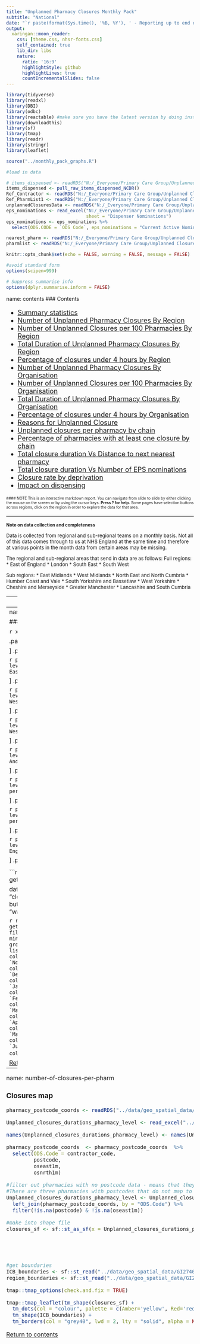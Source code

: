 ```yaml
---
title: "Unplanned Pharmacy Closures Monthly Pack"
subtitle: "National"
date: "`r paste(format(Sys.time(), '%B, %Y'), ' - Reporting up to end of', format(Sys.Date() - lubridate::weeks(5), '%B, %Y'))`"
output:
  xaringan::moon_reader:
    css: [theme.css, nhsr-fonts.css]
    self_contained: true
    lib_dir: libs
    nature:
      ratio: '16:9'
      highlightStyle: github
      highlightLines: true
      countIncrementalSlides: false
---
```



```r

library(tidyverse)
library(readxl)
library(DBI)
library(odbc)
library(reactable) #make sure you have the latest version by doing install.packages("reactable")
library(downloadthis)
library(sf) 
library(tmap)
library(readr)
library(stringr)
library(leaflet)

source("../monthly_pack_graphs.R")

#load in data

# items_dispensed <- readRDS("N:/_Everyone/Primary Care Group/Unplanned Closures PHARM-2022_23-003/Data files for monthly pack/items_dispensed.rds")
items_dispensed <- pull_raw_items_dispensed_NCDR()
Ref_Contractor <- readRDS("N:/_Everyone/Primary Care Group/Unplanned Closures PHARM-2022_23-003/Data files for monthly pack/Ref_Contractor.rds")
Ref_PharmList1 <- readRDS("N:/_Everyone/Primary Care Group/Unplanned Closures PHARM-2022_23-003/Data files for monthly pack/Ref_PharmList1.rds")
unplannedClosuresData <- readRDS("N:/_Everyone/Primary Care Group/Unplanned Closures PHARM-2022_23-003/Collated data/unplannedClosuresData.rds")
eps_nominations <- read_excel("N:/_Everyone/Primary Care Group/Unplanned Closures PHARM-2022_23-003/Data files for monthly pack/eps_nom_report+220722.xlsx", 
                              sheet = "Dispenser Nominations")
eps_nominations <- eps_nominations %>%
  select(ODS.CODE = `ODS Code`, eps_nominations = "Current Active Nominations")

nearest_pharm <- readRDS("N:/_Everyone/Primary Care Group/Unplanned Closures PHARM-2022_23-003/Data files for monthly pack/nearest_pharm.rds")
pharmlist <- readRDS("N:/_Everyone/Primary Care Group/Unplanned Closures PHARM-2022_23-003/Data files for monthly pack/pharmlist.rds")

knitr::opts_chunk$set(echo = FALSE, warning = FALSE, message = FALSE)

#avoid standard form
options(scipen=999)

# Suppress summarise info
options(dplyr.summarise.inform = FALSE)

```


name: contents
### Contents  

 <font size="4">

 * [Summary statistics](#summary)
 * [Number of Unplanned Pharmacy Closures By Region](#number-of-closures)
 * [Number of Unplanned Closures per 100 Pharmacies By Region](#number-of-closures-per-pharm)
 * [Total Duration of Unplanned Pharmacy Closures By Region](#duration-of-closures)
 * [Percentage of closures under 4 hours by Region](#perc-under-4hrs)
 * [Number of Unplanned Pharmacy Closures By Organisation](#number-of-closures-org)
 * [Number of Unplanned Closures per 100 Pharmacies By Organisation](#number-of-closures-per-pharm-org)
 * [Total Duration of Unplanned Pharmacy Closures By Organisation](#duration-of-closures-org)
 * [Percentage of closures under 4 hours by Organisation](#perc-under-4hrs-org)
 * [Reasons for Unplanned Closure](#reason-for-closure)
 * [Unplanned closures per pharmacy by chain](#closures-per-pharm)
 * [Percentage of pharmacies with at least one closure by chain](#at-least-one-closure)
 * [Total closure duration Vs Distance to next nearest pharmacy](#scatter)
 * [Total closure duration Vs Number of EPS nominations](#scatter-eps)
 * [Closure rate by deprivation](#imd)
 * [Impact on dispensing](#spc)


<font size="1">
#### NOTE 
This is an interactive markdown report.  You can navigate from slide to slide by either clicking the mouse on the screen or by using the cursor keys.  **Press ? for help.** Some pages have selection buttons across regions, click on the region in order to explore the data for that area.  

---

### Note on data collection and completeness

<font size="2">

Data is collected from regional and sub-regional teams on a monthly basis. Not all of this data comes through to us at NHS England at the same time and therefore at various points in the month data from certain areas may be missing. 

The regional and sub-regional areas that send in data are as follows:
Full regions:
* East of England
* London
* South East 
* South West

Sub regions:
* East Midlands
* West Midlands
* North East and North Cumbria
* Humber Coast and Vale
* South Yorkshire and Bassetlaw
* West Yorkshire
* Cheshire and Merseyside
* Greater Manchester
* Lancashire and South Cumbria

<font size="3">

---
name: summary

### Summary statistics

 <font size="2">

* Anecdotal evidence suggests that unplanned closures are under-reported. Therefore, figures in this pack must be taken as an under-estimate.

* Out of the 11,263 active pharmacies in England, **`r n_distinct(unplannedClosuresData$ODS.CODE)`** (**`r round(n_distinct(unplannedClosuresData$ODS.CODE)*100/11263,1)`**%) have reported at least one unplanned closure since October 2021 (the month data collection for closures began).

* From October 2021 to `r format(Sys.Date() - lubridate::weeks(5), '%B, %Y')`, the number of closures per pharmacy has been over 2 and a half times higher for 100hr pharmacies than for 40hr pharmacies.

* From October 2021 to `r format(Sys.Date() - lubridate::weeks(5), '%B, %Y')`, the number of closures per pharmacy in each IMD decile has been variable across regions with no clear trend relating deprivation to number of unplanned closures.

* `r format(Sys.Date() - lubridate::weeks(5), '%B, %Y')` has seen a **34%** increase in number of reported unplanned closures compared with `r format(Sys.Date() - lubridate::weeks(5), '%B')` last year.

* In `r format(Sys.Date() - lubridate::weeks(5), '%B, %Y')` the South West has seen the highest number of reported unplanned closures per pharmacy across the country. The ICB with the highest number of closures per pharmacy is Norfolk and Waveney which are averaging 1.2 closures per pharmacy in `r format(Sys.Date() - lubridate::weeks(5), '%B, %Y')`.

* Up until July 2022, Lloyds had the highest number of unplanned closures per pharmacy across the country out of the large multiples. In July 2022 up to October 2022, Tesco has the highest number of unplanned closures per pharmacy.

* The most common reason for closure is "locum could not be found".

* On average, pharmacies that have reported a closure, have seen a decrease in dispensing activity by 25 items per pharmacy per day.


---
name: number-of-closures

### Number of Unplanned Pharmacy Closures

```r
xaringanExtra::use_panelset()
```
 <font size="2">
.panelset[

.panel[.panel-name[National]
```r
plot_closures_by_month(unplannedClosuresData,
                       level = "National",
                       region_STP_name = NULL,
                       per_100_pharms = FALSE)
```

]
.panel[.panel-name[South East]

```r
plot_closures_by_month(unplannedClosuresData,
                       level = "Regional",
                       region_STP_name = "South East",
                       per_100_pharms = FALSE)
```

]
.panel[.panel-name[South West]

```r
plot_closures_by_month(unplannedClosuresData,
                       level = "Regional",
                       region_STP_name = "South West",
                       per_100_pharms = FALSE)
```

 ]
 .panel[.panel-name[North West]


```r
plot_closures_by_month(unplannedClosuresData,
                       level = "Regional",
                       region_STP_name = "North West",
                       per_100_pharms = FALSE)
```


 ]
 .panel[.panel-name[North East and Yorkshire]

```r
plot_closures_by_month(unplannedClosuresData,
                       level = "Regional",
                       region_STP_name = "North East And Yorkshire",
                       per_100_pharms = FALSE)
```


 ]
.panel[.panel-name[London]


```r
plot_closures_by_month(unplannedClosuresData,
                       level = "Regional",
                       region_STP_name = "London",
                       per_100_pharms = FALSE)
```


 ]
 .panel[.panel-name[Midlands]

```r
plot_closures_by_month(unplannedClosuresData,
                       level = "Regional",
                       region_STP_name = "Midlands",
                       per_100_pharms = FALSE)
```


 ]
 .panel[.panel-name[East of England]

```r
plot_closures_by_month(unplannedClosuresData,
                       level = "Regional",
                       region_STP_name = "East Of England",
                       per_100_pharms = FALSE)
```


 ]
 .panel[.panel-name[Data]

<font size="1">

```r

data <- get_closures_by_STP_table(unplannedClosuresData)

data %>%
  download_this(
    output_name = "closures_by_stp",
    output_extension = ".xlsx",
    button_label = "Download data",
    button_type = "warning",
    has_icon = TRUE,
    icon = "fa fa-save"
  )
```

```r
reactable(
  get_closures_by_STP_table(unplannedClosuresData),
  filterable = TRUE,
  #paginateSubRows = TRUE,
  minRows = 5,
  highlight = TRUE,
  height = 450,
  groupBy = c("Region Name", "STP Name"),
  columns = list(
    `Oct21`= colDef(aggregate = "sum", format = colFormat(digits = 0), filterable = FALSE),
    `Nov21`= colDef(aggregate = "sum", format = colFormat(digits = 0), filterable = FALSE),
    `Dec21`= colDef(aggregate = "sum", format = colFormat(digits = 0), filterable = FALSE),
    `Jan22`= colDef(aggregate = "sum", format = colFormat(digits = 0), filterable = FALSE),
    `Feb22`= colDef(aggregate = "sum", format = colFormat(digits = 0), filterable = FALSE),
    `Mar22`= colDef(aggregate = "sum", format = colFormat(digits = 0), filterable = FALSE),
    `Apr22`= colDef(aggregate = "sum", format = colFormat(digits = 0), filterable = FALSE),
    `May22`= colDef(aggregate = "sum", format = colFormat(digits = 0), filterable = FALSE),
    `Jun22`= colDef(aggregate = "sum", format = colFormat(digits = 0), filterable = FALSE)
  )
)
```
]
]

[Return to contents](#contents)

---

name: number-of-closures-per-pharm

### Closures map

```r


pharmacy_postcode_coords <- readRDS("../data/geo_spatial_data/pharmacy_postcode_coords.rds")

Unplanned_closures_durations_pharmacy_level <- read_excel("../data/mapping/Unplanned_closures_durations_pharmacy_level.xlsx")

names(Unplanned_closures_durations_pharmacy_level) <- names(Unplanned_closures_durations_pharmacy_level) %>% make.names()

pharmacy_postcode_coords  <- pharmacy_postcode_coords  %>%
  select(ODS.Code = contractor_code,
         postcode,
         oseast1m,
         osnrth1m)

#filter out pharmacies with no postcode data - means that they are not on the pharm list and must have closed
#There are three pharmacies with postcodes that do not map to an ONS coordinate
Unplanned_closures_durations_pharmacy_level <- Unplanned_closures_durations_pharmacy_level %>%
  left_join(pharmacy_postcode_coords, by = "ODS.Code") %>%
  filter(!is.na(postcode) & !is.na(oseast1m)) 

#make into shape file
closures_sf <- sf::st_as_sf(x = Unplanned_closures_durations_pharmacy_level, coords = c("oseast1m", "osnrth1m"), crs = 27700)





#get boundaries 
ICB_boundaries <- sf::st_read("../data/geo_spatial_data/GI2740_Download_ICB_Boundaries/GI2740_Download_ICB_Boundaries.shp", quiet = TRUE)
region_boundaries <- sf::st_read("../data/geo_spatial_data/GI2740_Download_NHSE_Region_Boundaries/GI2740_Download_NHSE_Region_Boundaries.shp", quiet = TRUE)

tmap::tmap_options(check.and.fix = TRUE)

tmap::tmap_leaflet(tm_shape(closures_sf) +
  tm_dots(col = "colour", palette = c(Amber='yellow', Red='red',Green='green')) +
  tm_shape(ICB_boundaries) +
  tm_borders(col = "grey40", lwd = 2, lty = "solid", alpha = NA))
```


[Return to contents](#contents)

